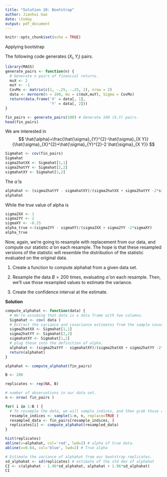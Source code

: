 ```yaml
---
title: "Solution 10: Bootstrap"
author: Jianhui Gao
date: \today
output: pdf_document
---
```


```r
knitr::opts_chunk$set(echo = TRUE)
```

Applying bootstrap 

The following code generates $\left(X_{i}, Y_{i}\right)$ pairs.

```r
library(MASS)
generate_pairs <- function(n) {
  # Generate n pairs of financial returns.
  muX <- 2
  muY <- -1
  CovMx <- matrix(c(1, -.25, -.25, 2), nrow = 2)
  data <- mvrnorm(n = 100, mu = c(muX,muY), Sigma = CovMx)
  return(data.frame('X' = data[, 1], 
                    'Y' = data[, 2]))
}
```

```r
fin_pairs <- generate_pairs(100) # Generate 100 (X,Y) pairs.
head(fin_pairs)
```

We are interested in 
$$
\hat{\alpha}=\frac{\hat{\sigma}_{Y}^{2}-\hat{\sigma}_{X Y}}{\hat{\sigma}_{X}^{2}+\hat{\sigma}_{Y}^{2}-2 \hat{\sigma}_{X Y}} 
$$

```r
Sigmahat <- cov(fin_pairs) 
Sigmahat
sigma2hatXX <- Sigmahat[1,1]
sigma2hatYY <- Sigmahat[2,2]
sigmahatXY <- Sigmahat[1,2]
```

The $\hat{\alpha}$ is

```r
alphahat <- (sigma2hatYY - sigmahatXY)/(sigma2hatXX + sigma2hatYY -2*sigmahatXY)
alphahat
```

While the true value of alpha is

```r
sigma2XX <- 1
sigma2YY <- 2
sigmaXY <- -0.25
alpha_true <-(sigma2YY - sigmaXY)/(sigma2XX + sigma2YY -2*sigmaXY)
alpha_true
```


Now, again, we're going to resample with replacement from our data, and compute our statistic $\hat{\alpha}$ on each resample. The hope is that these resampled versions of the statistic will resemble the distribution of the statistic evaluated on the original data.

1. Create a function to compute alphahat from a given data set.

2. Resample the data $B=200$ times, evaluating $\hat{\alpha}$ on each resample. Then, we'll use those resampled values to estimate the variance.

3. Create the confidence interval at the estimate. 

**Solution**

```r
compute_alphahat <- function(data) {
  # We're assuming that data is a data frame with two columns.
  Sigmahat <- cov( data )
  # Extract the variance and covariance estimates from the sample covariance
  sigma2hatXX <- Sigmahat[1,1]
  sigma2hatYY <- Sigmahat[2,2]
  sigmahatXY <- Sigmahat[1,2]
  # plug these into the definition of alpha.
  alphahat <- (sigma2hatYY - sigmahatXY)/(sigma2hatXX + sigma2hatYY -2*sigmahatXY)
  return(alphahat)
}

alphahat <- compute_alphahat(fin_pairs)
```

```r
B <- 200

replicates <- rep(NA, B)

# number of observations in our data set.
n <- nrow( fin_pairs ) 

for( i in 1:B ) {
  # To resample the data, we will sample indices, and then grab those rows.
  resample_indices <- sample(1:n, n, replace=TRUE )
  resampled_data <- fin_pairs[resample_indices, ]
  replicates[i] <- compute_alphahat(resampled_data)
}

hist(replicates)
abline(v=alphahat, col='red', lwd=2) # alpha of true data.
abline(v=0.64, col='blue', lwd=2) # True alpha
```

```r
# Estimate the variance of alphahat from our bootstrap replicates.
sd_alphahat <- sd(replicates) # estimate of the std dev of alphahat
CI <- c(alphahat - 1.96*sd_alphahat, alphahat + 1.96*sd_alphahat)
CI
```
